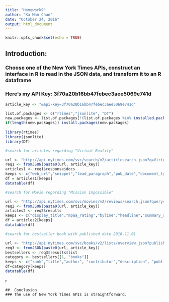 ```yaml
---
title: "Homework9"
author: "Ka Man Chan"
date: "October 24, 2016"
output: html_document
---
```

 
```r
knitr::opts_chunk$set(echo = TRUE)
```
 
##  Introduction:
### Choose one of the New York Times APIs, construct an interface in R to read in the JSON data, and transform it to an R dataframe
### Here's my API Key: 3f70a20b16bb47febec3aee5069e741d

```r

article_key <- "&api-key=3f70a20b16bb47febec3aee5069e741d"

list.of.packages <- c("rtimes","jsonlite", "DT")
new.packages <- list.of.packages[!(list.of.packages %in% installed.packages()[,"Package"])]
if(length(new.packages)) install.packages(new.packages)
 
library(rtimes)
library(jsonlite)
library(DT)

#search for articles regarding "Virtual Reality"

url <- "http://api.nytimes.com/svc/search/v2/articlesearch.json?q=Virtual+Reality"
req1 <- fromJSON(paste0(url, article_key))
articles1 <- req1$response$docs
keeps <- c("web_url","snippet","lead_paragraph","pub_date","document_type")
df = articles1[keeps]
datatable(df)

#search for Movie regarding "Mission Impossible"

url <- "http://api.nytimes.com/svc/movies/v2/reviews/search.json?query=mission:+impossible"
req2 <- fromJSON(paste0(url, article_key))
articles2 <- req2$results
keeps <- c("display_title","mpaa_rating","byline","headline","summary_short","publication_date","opening_date")
df = articles2[keeps]
datatable(df)

#search for bestseller book with published date 2016-11-01

url <- "http://api.nytimes.com/svc/books/v2/lists/overview.json?published_date=2016-11-01"
req3 <- fromJSON(paste0(url, article_key))
bestsellers <- req3$results$list
category <- bestsellers[[1, "books"]]
keeps <- c("rank","title","author", "contributor","description", "publisher","primary_isbn10")
df=category[keeps]
datatable(df)
```

{r Conclusion, echo=FALSE}
```
##  Conclusion
### The use of New York Times APIs is straightforward.
```
 